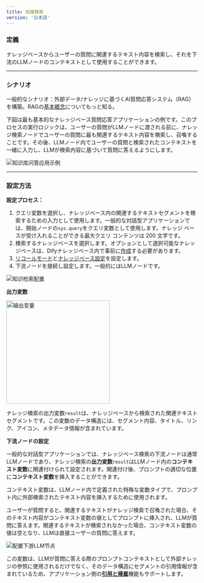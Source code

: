 ```yaml
---
title: 知識検索
version: '日本語'
---
```


### 定義

ナレッジベースからユーザーの質問に関連するテキスト内容を検索し、それを下流のLLMノードのコンテキストとして使用することができます。

***

### シナリオ

一般的なシナリオ：外部データ/ナレッジに基づくAI質問応答システム（RAG）を構築。RAGの[基本概念](/ja-jp/learn-more/extended-reading/retrieval-augment/README)についてもっと知る。

下図は最も基本的なナレッジベース質問応答アプリケーションの例です。このプロセスの実行ロジックは、ユーザーの質問がLLMノードに渡される前に、ナレッジ検索ノードでユーザーの質問に最も関連するテキスト内容を検索し、召喚することです。その後、LLMノード内でユーザーの質問と検索されたコンテキストを一緒に入力し、LLMが検索内容に基づいて質問に答えるようにします。

<Frame caption="ナレッジベース質問応答アプリケーションの例">
  <img src="/ja-jp/img/jp-knowledge-retrieval.png" alt="知识库问答应用示例" />
</Frame>

***

### 設定方法

**設定プロセス：**

1. クエリ変数を選択し、ナレッジベース内の関連するテキストセグメントを検索するための入力として使用します。一般的な対話型アプリケーションでは、開始ノードの`sys.query`をクエリ変数として使用します。ナレッジ ベースが受け入れることができる最大クエリ コンテンツは 200 文字です。
2. 検索するナレッジベースを選択します。オプションとして選択可能なナレッジベースは、Difyナレッジベース内で事前に[作成](/ja-jp/guides/knowledge-base/create-knowledge-and-upload-documents/chunking-and-cleaning-text)する必要があります。
3. [リコールモード](/ja-jp/learn-more/extended-reading/retrieval-augment/retrieval)と[ナレッジベース設定](/ja-jp/guides/knowledge-base/knowledge-and-documents-maintenance/introduction)を設定します。
4. 下流ノードを接続し設定します。一般的にはLLMノードです。

<Frame caption="ナレッジ検索の設定">
  <img src="/ja-jp/img/jp-knowledge-retrieval-setting.png" alt="知识检索配置" />
</Frame>

**出力変数**

<Frame caption="出力変数">
  <img src="/ja-jp/img/jp-knowledge-retrieval-output.png" alt="输出变量" width="272" />
</Frame>

ナレッジ検索の出力変数`result`は、ナレッジベースから検索された関連テキストセグメントです。この変数のデータ構造には、セグメント内容、タイトル、リンク、アイコン、メタデータ情報が含まれています。

**下流ノードの設定**

一般的な対話型アプリケーションでは、ナレッジベース検索の下流ノードは通常LLMノードであり、ナレッジ検索の**出力変数**`result`はLLMノード内の**コンテキスト変数**に関連付けられて設定されます。関連付け後、プロンプトの適切な位置に**コンテキスト変数**を挿入することができます。

<Note>
コンテキスト変数は、LLMノード内で定義された特殊な変数タイプで、プロンプト内に外部検索されたテキスト内容を挿入するために使用されます。
</Note>

ユーザーが質問すると、関連するテキストがナレッジ検索で召喚された場合、そのテキスト内容がコンテキスト変数の値としてプロンプトに挿入され、LLMが質問に答えます。関連するテキストが検索されなかった場合、コンテキスト変数の値は空となり、LLMは直接ユーザーの質問に答えます。

<Frame caption="下流LLMノードの設定">
  <img src="/ja-jp/img/jp-knowledge-retrieval-llm.png" alt="配置下游LLM节点" />
</Frame>

この変数は、LLMが質問に答える際のプロンプトコンテキストとして外部ナレッジの参照に使用されるだけでなく、そのデータ構造にセグメントの引用情報が含まれているため、アプリケーション側の[**引用と帰属**](/ja-jp/guides/knowledge-base/retrieval-test-and-citation)機能もサポートします。
